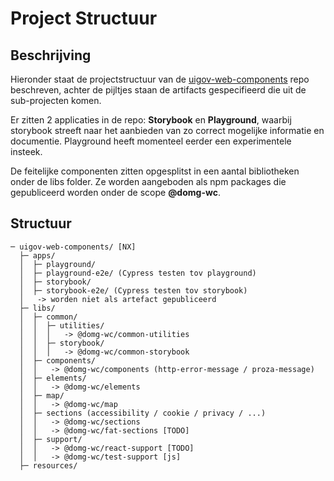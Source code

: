 
<Meta title="Ontwikkeling/Project Structuur" />

# Project Structuur

## Beschrijving

Hieronder staat de projectstructuur van de [uigov-web-components](https://github.com/milieuinfo/uigov-web-components)
repo beschreven, achter de pijltjes staan de artifacts gespecifieerd die uit de sub-projecten komen.

Er zitten 2 applicaties in de repo: **Storybook** en **Playground**, waarbij storybook streeft naar het aanbieden van
zo correct mogelijke informatie en documentie. Playground heeft momenteel eerder een experimentele insteek.

De feitelijke componenten zitten opgesplitst in een aantal bibliotheken onder de libs folder. Ze worden aangeboden
als npm packages die gepubliceerd worden onder de scope **@domg-wc**.

## Structuur

```
─ uigov-web-components/ [NX]
  ├─ apps/
  │  ├─ playground/
  │  ├─ playground-e2e/ (Cypress testen tov playground)
  │  ├─ storybook/
  │  ├─ storybook-e2e/ (Cypress testen tov storybook)
  │   -> worden niet als artefact gepubliceerd
  ├─ libs/
  │  ├─ common/
  │  │  ├─ utilities/
  │  │  │   -> @domg-wc/common-utilities
  │  │  ├─ storybook/
  │  │  │   -> @domg-wc/common-storybook
  │  ├─ components/
  │  │   -> @domg-wc/components (http-error-message / proza-message)
  │  ├─ elements/
  │  │   -> @domg-wc/elements
  │  ├─ map/
  │  │   -> @domg-wc/map
  │  ├─ sections (accessibility / cookie / privacy / ...)
  │  │   -> @domg-wc/sections
  │  │   -> @domg-wc/fat-sections [TODO]
  │  ├─ support/
  │  │   -> @domg-wc/react-support [TODO]
  │  │   -> @domg-wc/test-support [js]
  ├─ resources/
```

